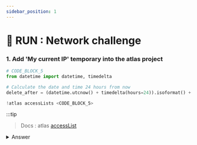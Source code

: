 ```yaml
---
sidebar_position: 1
---
```



# 👐 RUN : Network challenge 

### 1. Add 'My current IP' temporary into the atlas project

```python
# CODE_BLOCK_5
from datetime import datetime, timedelta

# Calculate the date and time 24 hours from now
delete_after = (datetime.utcnow() + timedelta(hours=24)).isoformat() + 'Z'

!atlas accessLists <CODE_BLOCK_5>
```

:::tip
> Docs : atlas [accessList](https://www.mongodb.com/docs/atlas/cli/current/command/atlas-accessLists/#std-label-atlas-accessLists)

<details>
    <summary> Answer </summary>
    ```python
    from datetime import datetime, timedelta

# Calculate the date and time 24 hours from now
delete_after = (datetime.utcnow() + timedelta(hours=24)).isoformat() + 'Z'



!atlas accessLists create --currentIp --projectId {project_id} --deleteAfter "{delete_after}"
```
</details>

:::

### 2. Check that 'My current IP' was added:
```python
# CODE_BLOCK_6
!atlas accessLists list --output json --projectId {project_id}
```

## Next Steps

Start the chapter on [Authentication](./authentication) for database user management.
